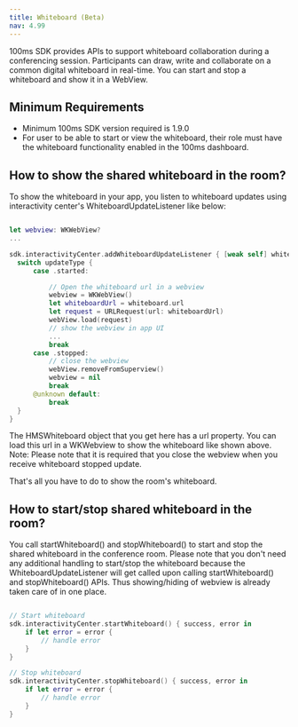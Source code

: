 ```yaml
---
title: Whiteboard (Beta)
nav: 4.99
---
```


100ms SDK provides APIs to support whiteboard collaboration during a conferencing session. Participants can draw, write and collaborate on a common digital whiteboard in real-time. You can start and stop a whiteboard and show it in a WebView.

## Minimum Requirements

- Minimum 100ms SDK version required is 1.9.0
- For user to be able to start or view the whiteboard, their role must have the whiteboard functionality enabled in the 100ms dashboard.

## How to show the shared whiteboard in the room?

To show the whiteboard in your app, you listen to whiteboard updates using interactivity center's WhiteboardUpdateListener like below:

```swift

let webview: WKWebView?
...

sdk.interactivityCenter.addWhiteboardUpdateListener { [weak self] whiteboard, updateType in
  switch updateType {
      case .started:

          // Open the whiteboard url in a webview
          webview = WKWebView()
          let whiteboardUrl = whiteboard.url
          let request = URLRequest(url: whiteboardUrl)
          webView.load(request)
          // show the webview in app UI
          ...
          break
      case .stopped:
          // close the webview
          webView.removeFromSuperview()
          webview = nil
          break
      @unknown default:
          break
  }
}
```

The HMSWhiteboard object that you get here has a url property. You can load this url in a WKWebview to show the whiteboard like shown above.
Note: Please note that it is required that you close the webview when you receive whiteboard stopped update.

That's all you have to do to show the room's whiteboard.

## How to start/stop shared whiteboard in the room?

You call startWhiteboard() and stopWhiteboard() to start and stop the shared whiteboard in the conference room. Please note that you don't need any additional handling to start/stop the whiteboard because the WhiteboardUpdateListener will get called upon calling startWhiteboard() and stopWhiteboard() APIs. Thus showing/hiding of webview is already taken care of in one place.


```swift

// Start whiteboard
sdk.interactivityCenter.startWhiteboard() { success, error in
    if let error = error {
        // handle error
    }
}

// Stop whiteboard
sdk.interactivityCenter.stopWhiteboard() { success, error in
    if let error = error {
        // handle error
    }
}
```
